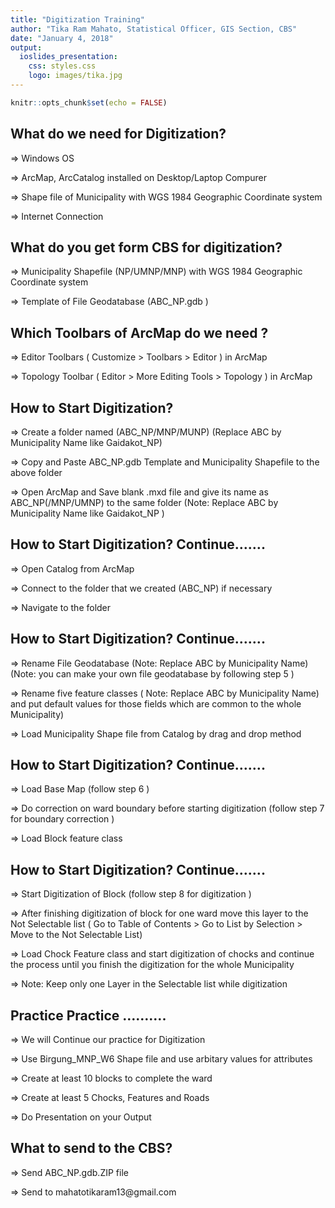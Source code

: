 ```yaml
---
title: "Digitization Training"
author: "Tika Ram Mahato, Statistical Officer, GIS Section, CBS"
date: "January 4, 2018"
output: 
  ioslides_presentation: 
    css: styles.css
    logo: images/tika.jpg
---
```


```r
knitr::opts_chunk$set(echo = FALSE)
```


## What do we need for Digitization? 

  => Windows OS

  => ArcMap, ArcCatalog installed on Desktop/Laptop Compurer

  => Shape file of Municipality with WGS 1984 Geographic Coordinate system

  => Internet Connection
 
## What do you get form CBS for digitization?

  => Municipality Shapefile (NP/UMNP/MNP) with WGS 1984 Geographic Coordinate system
 
  => Template of File Geodatabase (ABC_NP.gdb )

## Which Toolbars of ArcMap do we need ?

  => Editor Toolbars ( Customize > Toolbars > Editor ) in ArcMap

  => Topology Toolbar ( Editor > More Editing Tools > Topology ) in ArcMap

## How to Start Digitization?

  => Create a folder named (ABC_NP/MNP/MUNP) (Replace  ABC by Municipality Name like Gaidakot_NP)

  => Copy and Paste ABC_NP.gdb Template and Municipality Shapefile to the above folder
 
  => Open ArcMap and Save blank .mxd  file and give its name as ABC_NP(/MNP/UMNP) to the same folder (Note:  Replace  ABC by    Municipality Name like Gaidakot_NP )
 
## How to Start Digitization? Continue.......
 
  => Open Catalog from ArcMap
 
  => Connect to the folder that we created (ABC_NP) if necessary
 
  => Navigate to the folder
 
## How to Start Digitization? Continue.......
 
  => Rename File Geodatabase (Note: Replace ABC by Municipality Name) (Note: you can make your own file geodatabase by following step 5 )
 
  => Rename five feature classes ( Note: Replace ABC by Municipality Name) and put default values for those fields which are common to the whole Municipality)
 
  => Load Municipality Shape file from Catalog by drag and drop method
 
## How to Start Digitization? Continue.......
 
  => Load Base Map (follow step 6 )
 
  => Do correction on ward boundary before starting digitization (follow step 7 for boundary correction )
 
  => Load Block feature class
 
## How to Start Digitization? Continue.......
 
  => Start Digitization of Block (follow step 8 for digitization )
 
  => After finishing digitization of block for one ward move this layer to the Not Selectable list ( Go to Table of Contents > Go to List by Selection > Move to the Not Selectable List)
 
  => Load Chock Feature class and start digitization of chocks and continue the process until you finish the digitization for the whole Municipality
 
 => Note:  Keep only one Layer in the Selectable list while digitization
 
## Practice Practice ..........

 => We will Continue our practice for Digitization

 => Use Birgung_MNP_W6 Shape file and use arbitary values for attributes

 => Create at least 10 blocks to complete the ward

 => Create at least 5 Chocks, Features and Roads 
 
 => Do Presentation on your Output


## What to send to the CBS?
 
 => Send ABC_NP.gdb.ZIP file
 
 => Send to mahatotikaram13@gmail.com

